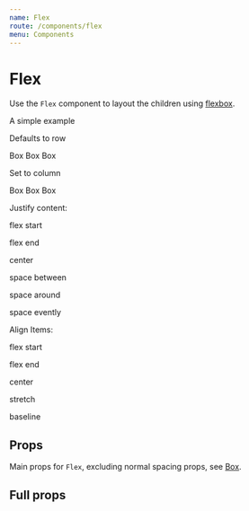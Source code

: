 ```yaml
---
name: Flex
route: /components/flex
menu: Components
---
```



# Flex

Use the `Flex` component to layout the children using [flexbox](https://css-tricks.com/snippets/css/a-guide-to-flexbox/).

A simple example

<Playground>
  <p>Defaults to row</p>
  <Flex>
    <Box width={1 / 3} p={3} bg="success">
      Box
    </Box>
    <Box width={1 / 3} p={3} bg="warning">
      Box
    </Box>
    <Box width={1 / 3} p={3} bg="error">
      Box
    </Box>
  </Flex>
  <p>Set to column</p>
  <Flex flexDirection={"column"}>
    <Box width={1 / 3} p={3} bg="success">
      Box
    </Box>
    <Box width={1 / 3} p={3} bg="warning">
      Box
    </Box>
    <Box width={1 / 3} p={3} bg="error">
      Box
    </Box>
  </Flex>
</Playground>

Justify content:

<Playground>
  <p>flex start</p>
  <Flex justifyContent="flex-start">
    <Box width={1 / 5} p={3} bg="success" />
    <Box width={1 / 3} p={3} bg="warning" />
    <Box width={1 / 5} p={3} bg="error" />
  </Flex>
  <p>flex end</p>
  <Flex justifyContent="flex-end">
    <Box width={1 / 5} p={3} bg="success" />
    <Box width={1 / 3} p={3} bg="warning" />
    <Box width={1 / 5} p={3} bg="error" />
  </Flex>
  <p>center</p>
  <Flex justifyContent="center">
    <Box width={1 / 5} p={3} bg="success" />
    <Box width={1 / 3} p={3} bg="warning" />
    <Box width={1 / 5} p={3} bg="error" />
  </Flex>
  <p>space between</p>
  <Flex justifyContent="space-between">
    <Box width={1 / 5} p={3} bg="success" />
    <Box width={1 / 3} p={3} bg="warning" />
    <Box width={1 / 5} p={3} bg="error" />
  </Flex>
  <p>space around</p>
  <Flex justifyContent="space-around">
    <Box width={1 / 5} p={3} bg="success" />
    <Box width={1 / 3} p={3} bg="warning" />
    <Box width={1 / 5} p={3} bg="error" />
  </Flex>
  <p>space evently</p>
  <Flex justifyContent="space-around">
    <Box width={1 / 5} p={3} bg="success" />
    <Box width={1 / 3} p={3} bg="warning" />
    <Box width={1 / 5} p={3} bg="error" />
  </Flex>
</Playground>

Align Items:

<Playground>
  <p>flex start</p>
  <Card>
    <Flex
      style={{ height: "100px" }}
      justifyContent="center"
      alignItems="flex-start"
    >
      <Box width={1 / 5} p={3} bg="success" />
      <Box width={1 / 3} p={3} bg="warning" />
      <Box width={1 / 5} p={3} bg="error" />
    </Flex>
  </Card>
  <p>flex end</p>
  <Card>
    <Flex
      style={{ height: "100px" }}
      justifyContent="center"
      alignItems="flex-end"
    >
      <Box width={1 / 5} p={3} bg="success" />
      <Box width={1 / 3} p={3} bg="warning" />
      <Box width={1 / 5} p={3} bg="error" />
    </Flex>
  </Card>
  <p>center</p>
  <Card>
    <Flex
      style={{ height: "100px" }}
      justifyContent="center"
      alignItems="center"
    >
      <Box width={1 / 5} p={3} bg="success" />
      <Box width={1 / 3} p={3} bg="warning" />
      <Box width={1 / 5} p={3} bg="error" />
    </Flex>
  </Card>
  <p>stretch</p>
  <Card>
    <Flex
      style={{ height: "100px" }}
      justifyContent="center"
      alignItems="stretch"
    >
      <Box width={1 / 5} p={3} bg="success" />
      <Box width={1 / 3} p={3} bg="warning" />
      <Box width={1 / 5} p={3} bg="error" />
    </Flex>
  </Card>
  <p>baseline</p>
  <Card>
    <Flex
      style={{ height: "100px" }}
      justifyContent="center"
      alignItems="baseline"
    >
      <Box style={{ height: "75px" }} width={1 / 5} p={3} bg="success" />
      <Box style={{ height: "25px" }} width={1 / 3} p={3} bg="warning" />
      <Box style={{ height: "50px" }} width={1 / 5} p={3} bg="error" />
    </Flex>
  </Card>
</Playground>

## Props

Main props for `Flex`, excluding normal spacing props, see [Box](/components/box).

<Props of={DocFlex} />

## Full props

<Props of={Flex} />
